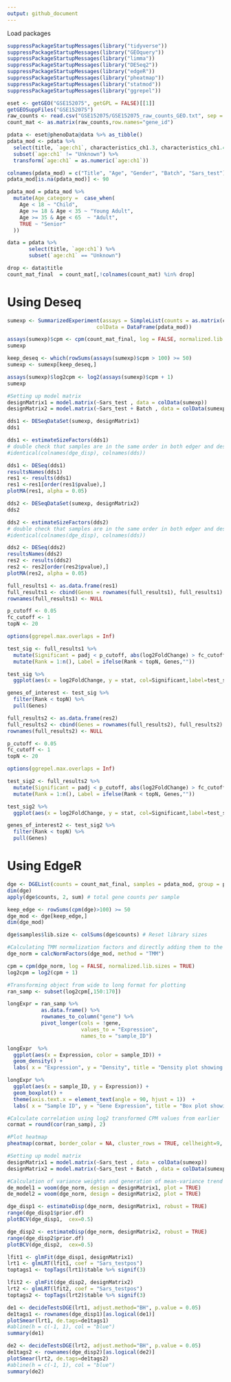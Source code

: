 ```yaml
---
output: github_document
---
```


Load packages
```r
suppressPackageStartupMessages(library("tidyverse"))
suppressPackageStartupMessages(library("GEOquery"))
suppressPackageStartupMessages(library("limma"))
suppressPackageStartupMessages(library("DESeq2"))
suppressPackageStartupMessages(library("edgeR"))
suppressPackageStartupMessages(library("pheatmap"))
suppressPackageStartupMessages(library("statmod"))
suppressPackageStartupMessages(library("ggrepel"))
```


```r
eset <- getGEO("GSE152075", getGPL = FALSE)[[1]]
getGEOSuppFiles("GSE152075")
raw_counts <- read.csv("GSE152075/GSE152075_raw_counts_GEO.txt", sep = "")
count_mat <- as.matrix(raw_counts,row.names="gene_id")
```

```r
pdata <- eset@phenoData@data %>% as_tibble()
pdata_mod <- pdata %>%
  select(title, `age:ch1`, characteristics_ch1.3, characteristics_ch1.4, `sars-cov-2 positivity:ch1`) %>%
  subset(`age:ch1` != "Unknown") %>%
  transform(`age:ch1` = as.numeric(`age:ch1`))

colnames(pdata_mod) = c("Title", "Age", "Gender", "Batch", "Sars_test")
pdata_mod[is.na(pdata_mod)] <- 90

pdata_mod = pdata_mod %>%
  mutate(Age_category =  case_when(
    Age < 18 ~ "Child",
    Age >= 18 & Age < 35 ~ "Young Adult",
    Age >= 35 & Age < 65  ~ "Adult",
    TRUE ~ "Senior"
  ))

data = pdata %>%
       select(title, `age:ch1`) %>% 
       subset(`age:ch1` == "Unknown")

drop <- data$title
count_mat_final  = count_mat[,!colnames(count_mat) %in% drop]
```

# Using Deseq
```r
sumexp <- SummarizedExperiment(assays = SimpleList(counts = as.matrix(count_mat_final)), 
                             colData = DataFrame(pdata_mod))

assays(sumexp)$cpm <- cpm(count_mat_final, log = FALSE, normalized.lib.sizes = FALSE)
sumexp
```

```r
keep_deseq <- which(rowSums(assays(sumexp)$cpm > 100) >= 50)
sumexp <- sumexp[keep_deseq,]

assays(sumexp)$log2cpm <- log2(assays(sumexp)$cpm + 1)
sumexp

```

```r
#Setting up model matrix
designMatrix1 = model.matrix(~Sars_test , data = colData(sumexp))
designMatrix2 = model.matrix(~Sars_test + Batch , data = colData(sumexp))
```


```r
dds1 <- DESeqDataSet(sumexp, designMatrix1)
dds1

dds1 <- estimateSizeFactors(dds1)
# double check that samples are in the same order in both edger and deseq objects
#identical(colnames(dge_disp), colnames(dds))

dds1 <- DESeq(dds1)
resultsNames(dds1)
res1 <- results(dds1)
res1 <-res1[order(res1$pvalue),]
plotMA(res1, alpha = 0.05)
```

```r
dds2 <- DESeqDataSet(sumexp, designMatrix2)
dds2

dds2 <- estimateSizeFactors(dds2)
# double check that samples are in the same order in both edger and deseq objects
#identical(colnames(dge_disp), colnames(dds))

dds2 <- DESeq(dds2)
resultsNames(dds2)
res2 <- results(dds2)
res2 <- res2[order(res2$pvalue),]
plotMA(res2, alpha = 0.05)
```

```r
full_results1 <- as.data.frame(res1)
full_results1 <- cbind(Genes = rownames(full_results1), full_results1)
rownames(full_results1) <- NULL

p_cutoff <- 0.05
fc_cutoff <- 1
topN <- 20

options(ggrepel.max.overlaps = Inf)

test_sig <- full_results1 %>% 
  mutate(Significant = padj < p_cutoff, abs(log2FoldChange) > fc_cutoff ) %>% 
  mutate(Rank = 1:n(), Label = ifelse(Rank < topN, Genes,""))

test_sig %>% 
  ggplot(aes(x = log2FoldChange, y = stat, col=Significant,label=test_sig$Label)) + geom_point() + geom_text_repel(col="black")

genes_of_interest <- test_sig %>% 
  filter(Rank < topN) %>% 
  pull(Genes)

```


```r
full_results2 <- as.data.frame(res2)
full_results2 <- cbind(Genes = rownames(full_results2), full_results2)
rownames(full_results2) <- NULL

p_cutoff <- 0.05
fc_cutoff <- 1
topN <- 20

options(ggrepel.max.overlaps = Inf)

test_sig2 <- full_results2 %>% 
  mutate(Significant = padj < p_cutoff, abs(log2FoldChange) > fc_cutoff ) %>% 
  mutate(Rank = 1:n(), Label = ifelse(Rank < topN, Genes,""))

test_sig2 %>% 
  ggplot(aes(x = log2FoldChange, y = stat, col=Significant,label=test_sig2$Label)) + geom_point() + geom_text_repel(col="black")

genes_of_interest2 <- test_sig2 %>% 
  filter(Rank < topN) %>% 
  pull(Genes)

```

# Using EdgeR

```r
dge <- DGEList(counts = count_mat_final, samples = pdata_mod, group = pdata_mod$sarstest)
dim(dge)
apply(dge$counts, 2, sum) # total gene counts per sample

keep_edge <- rowSums(cpm(dge)>100) >= 50
dge_mod <- dge[keep_edge,]
dim(dge_mod)

dge$samples$lib.size <- colSums(dge$counts) # Reset library sizes
```

```r
#Calculating TMM normalization factors and directly adding them to the DGEList
dge_norm = calcNormFactors(dge_mod, method = "TMM")

cpm = cpm(dge_norm, log = FALSE, normalized.lib.sizes = TRUE)
log2cpm = log2(cpm + 1)

#Transforming object from wide to long format for plotting 
ran_samp <- subset(log2cpm[,150:170])

longExpr = ran_samp %>% 
           as.data.frame() %>% 
           rownames_to_column("gene") %>%
           pivot_longer(cols = !gene,
                        values_to = "Expression",
                        names_to = "sample_ID")

longExpr  %>% 
  ggplot(aes(x = Expression, color = sample_ID)) +
  geom_density() +
  labs( x = "Expression", y = "Density", title = "Density plot showing distribution of gene expression across 20 random samples")

longExpr %>% 
  ggplot(aes(x = sample_ID, y = Expression)) +
  geom_boxplot() +
  theme(axis.text.x = element_text(angle = 90, hjust = 1))  +
  labs( x = "Sample ID", y = "Gene Expression", title = "Box plot showing distribution of gene expression across 20 random samples")
```

```r
#Calculate correlation using log2 transformed CPM values from earlier
cormat = round(cor(ran_samp), 2)

#Plot heatmap
pheatmap(cormat, border_color = NA, cluster_rows = TRUE, cellheight=9, cellwidth = 9)
```

```r
#Setting up model matrix
designMatrix1 = model.matrix(~Sars_test , data = colData(sumexp))
designMatrix2 = model.matrix(~Sars_test + Batch , data = colData(sumexp))
```

```r
#Calculation of variance weights and generation of mean-variance trend plot
de_model1 = voom(dge_norm, design = designMatrix1, plot = TRUE)
de_model2 = voom(dge_norm, design = designMatrix2, plot = TRUE)
```

```r
dge_disp1 <- estimateDisp(dge_norm, designMatrix1, robust = TRUE)
range(dge_disp1$prior.df)
plotBCV(dge_disp1,  cex=0.5)

dge_disp2 <- estimateDisp(dge_norm, designMatrix2, robust = TRUE)
range(dge_disp2$prior.df)
plotBCV(dge_disp2,  cex=0.5)
```


```r
lfit1 <- glmFit(dge_disp1, designMatrix1)
lrt1 <- glmLRT(lfit1, coef = "Sars_testpos")
toptags1 <- topTags(lrt1)$table %>% signif(3)

lfit2 <- glmFit(dge_disp2, designMatrix2)
lrt2 <- glmLRT(lfit2, coef = "Sars_testpos")
toptags2 <- topTags(lrt2)$table %>% signif(3)

```

```r
de1 <- decideTestsDGE(lrt1, adjust.method="BH", p.value = 0.05)
de1tags1 <- rownames(dge_disp1)[as.logical(de1)]
plotSmear(lrt1, de.tags=de1tags1)
#abline(h = c(-1, 1), col = "blue")
summary(de1)

de2 <- decideTestsDGE(lrt2, adjust.method="BH", p.value = 0.05)
de1tags2 <- rownames(dge_disp2)[as.logical(de2)]
plotSmear(lrt2, de.tags=de1tags2)
#abline(h = c(-1, 1), col = "blue")
summary(de2)
```

